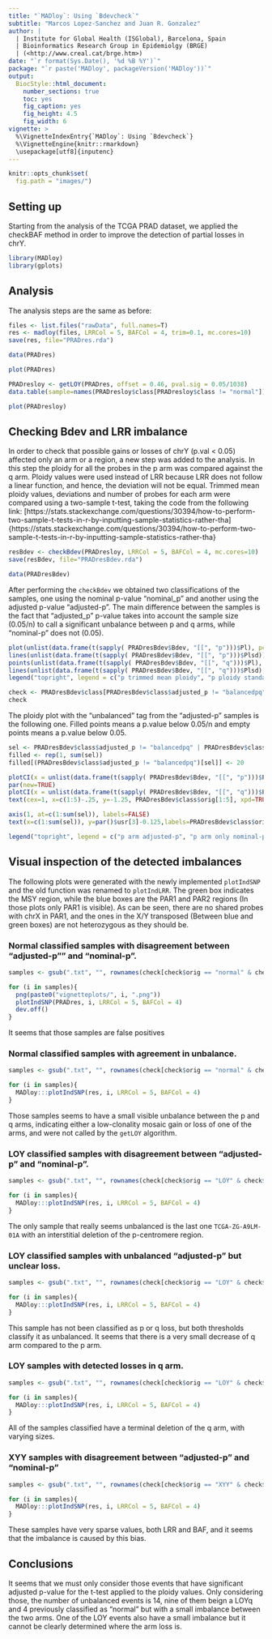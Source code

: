 ```yaml
---
title: "`MADloy`: Using `Bdevcheck`"
subtitle: "Marcos Lopez-Sanchez and Juan R. Gonzalez"
author: |
  | Institute for Global Health (ISGlobal), Barcelona, Spain
  | Bioinformatics Research Group in Epidemiolgy (BRGE)
  | (<http://www.creal.cat/brge.htm>)
date: "`r format(Sys.Date(), '%d %B %Y')`"
package: "`r paste('MADloy', packageVersion('MADloy'))`"
output:    
  BiocStyle::html_document:
    number_sections: true
    toc: yes
    fig_caption: yes
    fig_height: 4.5
    fig_width: 6
vignette: >
  %\VignetteIndexEntry{`MADloy`: Using `Bdevcheck`}
  %\VignetteEngine{knitr::rmarkdown}
  \usepackage[utf8]{inputenc}
---
```


```r
knitr::opts_chunk$set(
  fig.path = "images/")

```

## Setting up

Starting from the analysis of the TCGA PRAD dataset, we applied the checkBAF method in order to improve the detection of partial losses in chrY.

```r

library(MADloy)
library(gplots)

```

## Analysis

The analysis steps are the same as before:

```r

files <- list.files("rawData", full.names=T)
res <- madloy(files, LRRCol = 5, BAFCol = 4, trim=0.1, mc.cores=10)
save(res, file="PRADres.rda")

```

```r

data(PRADres)

```

```r

plot(PRADres)

```

```r

PRADresloy <- getLOY(PRADres, offset = 0.46, pval.sig = 0.05/1038)
data.table(sample=names(PRADresloy$class[PRADresloy$class != "normal"]), class=PRADresloy$class[PRADresloy$class != "normal"], prob=PRADresloy$prob[PRADresloy$class != "normal"])

```


```r

plot(PRADresloy)

```

## Checking Bdev and LRR imbalance

In order to check that possible gains or losses of chrY (p.val < 0.05) affected only an arm or a region, a new step was added to the analysis. In this step the ploidy for all the probes in the p arm was compared against the q arm. Ploidy values were used instead of LRR because LRR does not follow a linear function, and hence, the deviation will not be equal. Trimmed mean ploidy values, deviations and number of probes for each arm were compared using a two-sample t-test, taking the code from the following link: [https://stats.stackexchange.com/questions/30394/how-to-perform-two-sample-t-tests-in-r-by-inputting-sample-statistics-rather-tha]{https://stats.stackexchange.com/questions/30394/how-to-perform-two-sample-t-tests-in-r-by-inputting-sample-statistics-rather-tha}

```r

resBdev <- checkBdev(PRADresloy, LRRCol = 5, BAFCol = 4, mc.cores=10)
save(resBdev, file="PRADresBdev.rda")

```

```r

data(PRADresBdev)

```

After performing the `checkBdev` we obtained two classifications of the samples, one using the nominal p-value "nominal_p" and another using the adjusted p-value "adjusted-p". The main difference between the samples is the fact that "adjusted_p" p-value takes into account the sample size (0.05/n) to call a significant unbalance between p and q arms, while "nominal-p" does not (0.05).

```r

plot(unlist(data.frame(t(sapply( PRADresBdev$Bdev, "[[", "p")))$Pl), pch=20, ylab="Ploidy", main="Ploidy in p and q arms", xlab="sample")
lines(unlist(data.frame(t(sapply( PRADresBdev$Bdev, "[[", "p")))$Plsd))
points(unlist(data.frame(t(sapply( PRADresBdev$Bdev, "[[", "q")))$Pl), pch=20, col="red")
lines(unlist(data.frame(t(sapply( PRADresBdev$Bdev, "[[", "q")))$Plsd), col="red")
legend("topright", legend = c("p trimmed mean ploidy", "p ploidy standard deviation", "q trimmed mean ploidy", "q ploidy standard deviation"), pch = c(20, NA, 20, NA), lty = c(NA, 2, NA, 2), col=c("red", "red", "black", "black"))

```

```r

check <- PRADresBdev$class[PRADresBdev$class$adjusted_p != "balancedpq" | PRADresBdev$class$nominal_p != "balancedpq", ]
check

```


The ploidy plot with the "unbalanced" tag from the "adjusted-p" samples is the following one. Filled points means a p.value below 0.05/n and empty points means a p.value below 0.05. 

```r
sel <- PRADresBdev$class$adjusted_p != "balancedpq" | PRADresBdev$class$nominal_p != "balancedpq"
filled <- rep(1, sum(sel))
filled[(PRADresBdev$class$adjusted_p != "balancedpq")[sel]] <- 20

plotCI(x = unlist(data.frame(t(sapply( PRADresBdev$Bdev, "[[", "p")))$Pl[sel]), uiw = unlist(data.frame(t(sapply( PRADresBdev$Bdev, "[[", "p")))$Plsd[sel]), lty = 2, xaxt ="n", pch=filled, gap = 0, ylim=c(0, 3), minbar = 0, maxbar = 3, main="Ploidy trimmed mean and deviation in p and q arms", ylab="Ploidy", xlab="getLOY classification")
par(new=TRUE)
plotCI(x = unlist(data.frame(t(sapply( PRADresBdev$Bdev, "[[", "q")))$Pl[sel]), uiw = unlist(data.frame(t(sapply( PRADresBdev$Bdev, "[[", "q")))$Plsd[sel]), lty = 2, xaxt ="n", pch=filled, gap = 0, ylim=c(0, 3), minbar = 0, maxbar = 3, col="red", ylab="", xlab="")
text(cex=1, x=c(1:5)-.25, y=-1.25, PRADresBdev$class$orig[1:5], xpd=TRUE, srt=45, pos=2)

axis(1, at=c(1:sum(sel)), labels=FALSE)
text(x=c(1:sum(sel)), y=par()$usr[3]-0.125,labels=PRADresBdev$class$orig[sel], srt=45, adj=1, xpd=TRUE, cex=0.75)

legend("topright", legend = c("p arm adjusted-p", "p arm only nominal-p", "q arm adjusted-p", "q arm only nominal-p"), pch = c(20, 1, 20, 1), col=c("red", "red", "black", "black"))
```

## Visual inspection of the detected imbalances

The following plots were generated with the newly implemented `plotIndSNP` and the old function was renamed to `plotIndLRR`. The green box indicates the MSY region, while the blue boxes are the PAR1 and PAR2 regions (In those plots only PAR1 is visible). As can be seen, there are no shared probes with chrX in PAR1, and the ones in the X/Y transposed (Between blue and green boxes) are not heterozygous as they should be.

### Normal classified samples with disagreement between "adjusted-p"" and "nominal-p".

```r

samples <- gsub(".txt", "", rownames(check[check$orig == "normal" & check$adjusted_p == "balancedpq", ]))

for (i in samples){
  png(paste0("vignetteplots/", i, ".png"))
  plotIndSNP(PRADres, i, LRRCol = 5, BAFCol = 4)  
  dev.off()
}

```

It seems that those samples are false positives

### Normal classified samples with agreement in unbalance.

```r

samples <- gsub(".txt", "", rownames(check[check$orig == "normal" & check$adjusted_p == "unbalancedpq", ]))

for (i in samples){
  MADloy:::plotIndSNP(res, i, LRRCol = 5, BAFCol = 4)  
}

```

Those samples seems to have a small visible unbalance between the p and q arms, indicating either a low-clonality mosaic gain or loss of one of the arms, and were not called by the `getLOY` algorithm.

### LOY classified samples with disagreement between "adjusted-p" and "nominal-p".

```r

samples <- gsub(".txt", "", rownames(check[check$orig == "LOY" & check$adjusted_p == "balancedpq", ]))

for (i in samples){
  MADloy:::plotIndSNP(res, i, LRRCol = 5, BAFCol = 4)  
}

```

The only sample that really seems unbalanced is the last one `TCGA-ZG-A9LM-01A` with an interstitial deletion of the p-centromere region.

### LOY classified samples with unbalanced "adjusted-p" but unclear loss.

```r

samples <- gsub(".txt", "", rownames(check[check$orig == "LOY" & check$adjusted_p == "unbalancedpq", ]))

for (i in samples){
  MADloy:::plotIndSNP(res, i, LRRCol = 5, BAFCol = 4)  
}

```

This sample has not been classified as p or q loss, but both thresholds classify it as unbalanced. It seems that there is a very small decrease of q arm compared to the p arm.

### LOY samples with detected losses in q arm.

```r

samples <- gsub(".txt", "", rownames(check[check$orig == "LOY" & check$adjusted_p == "LOYq", ]))

for (i in samples){
  MADloy:::plotIndSNP(res, i, LRRCol = 5, BAFCol = 4)  
}

```

All of the samples classified have a terminal deletion of the q arm, with varying sizes.

### XYY samples with disagreement between "adjusted-p" and "nominal-p"

```r

samples <- gsub(".txt", "", rownames(check[check$orig == "XYY" & check$adjusted_p == "balancedpq", ]))

for (i in samples){
  MADloy:::plotIndSNP(res, i, LRRCol = 5, BAFCol = 4)  
}

```

These samples have very sparse values, both LRR and BAF, and it seems that the imbalance is caused by this bias.

## Conclusions

It seems that we must only consider those events that have significant adjusted p-value for the t-test applied to the ploidy values. Only considering those, the number of unbalanced events is 14, nine of them beign a LOYq and 4 previously classified as "normal" but with a small imbalance between the two arms. One of the LOY events also have a small imbalance but it cannot be clearly determined where the arm loss is.
